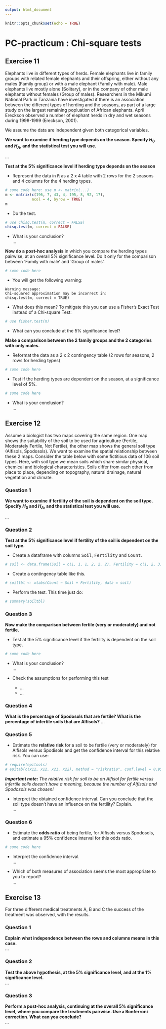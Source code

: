 ---
output: html_document
---

```{r setup, include=FALSE}
knitr::opts_chunk$set(echo = TRUE)
```
# PC-practicum : Chi-square tests

## Exercise 11

Elephants live in different types of herds. Female elephants live in family groups with related female elephants and their offspring, either without any males (Family group) or with a male elephant (Family with male). Male elephants live mostly alone (Solitary), or in the company of other male elephants without females (Group of males). Researchers in the Mikumi National Park in Tanzania have investigated if there is an association between the different types of herding and the seasons, as part of a large study on the largest remaining popluation of African elephants.
April Ereckson observed a number of elephant herds in dry and wet seasons during 1998-1999 (Ereckson, 2001).

We assume the data are independent given both categorical variables.

**We want to examine if herding type depends on the season. Specify $H_0$ and $H_A$, and the statistical test you will use.**

...

**Test at the 5\% significance level if herding type depends on the season**

* Represent the data in <tt>R</tt> as a 2 x 4 table with 2 rows for the 2 seasons and 4 columns for the 4 herding types.
```{r}
# some code here: use m <- matrix(...)
m <- matrix(c(196, 7, 43, 4, 195, 8, 92, 17), 
            ncol = 4, byrow = TRUE)
m
```

* Do the test.
```{r}
# use chisq.test(m, correct = FALSE)
chisq.test(m, correct = FALSE)
```

* What is your conclusion?  
  ...
  
**Now do a post-hoc analysis** in which you compare the herding types pairwise, at an overall 5\% significance level. Do it only for the comparison between 'Family with male' and 'Group of males'.

```{r}
# some code here
```

* You will get the following warning:
```
Warning message:
Chi-squared approximation may be incorrect in:
chisq.test(m, correct = TRUE)
```
* What does this mean? To mitigate this you can use a Fisher's Exact Test instead of a Chi-square Test:  
```{r}
# use fisher.test(m)
```

* What can you conclude at the 5\% significance level?

**Make a comparison between the 2 family groups and the 2 categories with only males.**

* Reformat the data as a 2 x 2 contingency table (2 rows for seasons, 2 rows for herding types)

```{r}
# some code here
```

* Test if the herding types are dependent on the season, at a significance level of 5\%.

```{r}
# some code here
```

* What is your conclusion?  
  ...
  
## Exercise 12

Assume a biologist has two maps covering the same region. One map shows the suitability of the soil to be used for agriculture (Fertile, Moderately Fertile, Not Fertile), the other map shows the general soil type (Alfisols, Spodosols). We want to examine the spatial relationship between these 2 maps. Consider the table below with some fictitious data of 106 soil types. Here, with soil type we mean soils which share similar physical, chemical and biological characteristics. Soils differ from each other from place to place, depending on topography, natural drainage, natural vegetation and climate.

### Question 1
**We want to examine if fertility of the soil is dependent on the soil type. Specify $H_0$ and $H_A$, and the statistical test you will use.**

...

### Question 2
**Test at the 5\% significance level if fertility of the soil is dependent on the soil type.**

* Create a dataframe with columns <tt>Soil</tt>, <tt>Fertility</tt> and <tt>Count</tt>. 
```{r}
# soil <- data.frame(Soil = c(1, 1, 1, 2, 2, 2), Fertility = c(1, 2, 3, 1, 2, 3), Count = c(13, 24, 18, 19, 20, 12))
```
* Create a contingency table like this.
```{r}
# soiltbl <- xtabs(Count ~ Soil + Fertility, data = soil)
```
* Perform the test. This time just do:
```{r}
# summary(soiltbl)
```

### Question 3
**Now make the comparison between fertile (very or moderately) and not fertile.**

* Test at the 5\% significance level if the fertility is dependent on the soil type.

```{r}
# some code here
```

* What is your conclusion?  
  ...

* Check the assumptions for performing this test  
    - ... 
    - ...

### Question 4
**What is the percentage of Spodosols that are fertile? What is the percentage of infertile soils that are Alfisols?**
  ...

### Question 5
* Estimate the **relative risk** for a soil to be fertile (very or moderately) for Alfisols versus Spodisols and get the confidence interval for this relative risk. You can use:

```{r}
# require(epitools)
# epitab(c(x11, x12, x21, x22), method = "riskratio", conf.level = 0.95)
```
***Important note:** The relative risk for soil to be an Alfisol for fertile versus infertile soils doesn't have a meaning, because the number of Alfisols and Spodosols was chosen!*

* Interpret the obtained confidence interval. Can you conclude that the soil type doesn't have an influence on the fertility? Explain.  
  ...

### Question 6
* Estimate the **odds ratio** of being fertile, for Alfisols versus Spodosols, and estimate a 95\% confidence interval for this odds ratio.
```{r}
# some code here
```

* Interpret the confidence interval.  
  ...

* Which of both measures of association seems the most appropriate to you to report?  
  ...


## Exercise 13

For three different medical treatments A, B and C the success of the treatment was
observed, with the results.

### Question 1
**Explain what independence between the rows and columns means in this case.**  
...

### Question 2
**Test the above hypothesis, at the 5\% significance level, and at the 1\% significance level.**  
...

### Question 3
**Perform a post-hoc analysis, continuing at the overall 5\% significance level, where you compare the treatments pairwise. Use a Bonferroni correction. What can you conclude?**  
...

